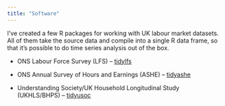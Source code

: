 ```yaml
---
title: "Software"
---
```


I've created a few R packages for working with UK labour market datasets. All of them take the source data and compile into a single R data frame, so that it's possible to do time series analysis out of the box.

* ONS Labour Force Survey (LFS) -- [tidylfs](https://wklimowicz.github.io/tidylfs/)

* ONS Annual Survey of Hours and Earnings (ASHE) -- [tidyashe](https://github.com/wklimowicz/tidyashe)

* Understanding Society/UK Household Longitudinal Study (UKHLS/BHPS) -- [tidyusoc](https://wklimowicz.github.io/tidyusoc/)

